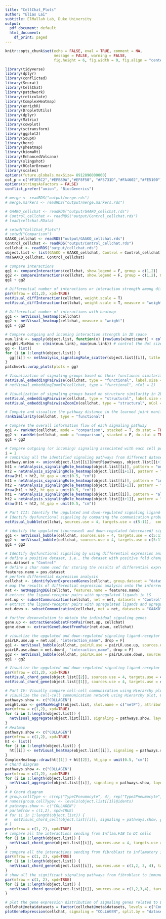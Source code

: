 ```yaml
---
title: "CellChat_Plots"
author: "Elias Lai"
subtitle: ElMallah Lab, Duke University
output:
  pdf_document: default
  html_document:
    df_print: paged
---
```


```r
knitr::opts_chunk$set(echo = FALSE, eval = TRUE, comment = NA, 
                      message = FALSE, warning = FALSE,
                      fig.height = 6, fig.width = 9, fig.align = "center")
```

```r
library(tidyverse)
library(dplyr)
library(conflicted)
library(Seurat)
library(CellChat)
library(patchwork)
library(reticulate)
library(ComplexHeatmap)
library(enrichR)
library(DropletUtils)
library(dplyr)
library(Matrix)
library(cowplot)
library(sctransform)
library(ggplot2)
library(SoupX)
library(here)
library(pheatmap)
library(biomaRt)
library(EnhancedVolcano)
library(slingshot)
library(RColorBrewer)
library(scales)
options(future.globals.maxSize= 8912896000000)
col_p = c("#F3E5C2","#EFB89A","#EF8F50", "#F5731D","#FA4602","#FE5100")
options(stringsAsFactors = FALSE)
conflict_prefer("union", "BiocGenerics")

# merge <- readRDS("output/merge.rds")
# merge.markers <- readRDS("output/merge.markers.rds")

# GAAKO_cellchat <- readRDS("output/GAAKO_cellchat.rds")
# Control_cellchat <- readRDS("output/Control_cellchat.rds")
# load(cellchat.RData)

```



```r
# setwd("CellChat_Plots")
# setwd("Comparison")
GAAKO_cellchat <- readRDS("output/GAAKO_cellchat.rds")
Control_cellchat <- readRDS("output/Control_cellchat.rds")
cellchat <- readRDS("output/cellchat.rds")
object.list <- list(GAAKO = GAAKO_cellchat, Control = Control_cellchat)
rm(GAAKO_cellchat, Control_cellchat)

# compare interactions
gg1 <- compareInteractions(cellchat, show.legend = F, group = c(1,2))
gg2 <- compareInteractions(cellchat, show.legend = F, group = c(1,2), measure = "weight")
gg1 + gg2

# Differential number of interactions or interaction strength among different cell populations
par(mfrow = c(1,2), xpd=TRUE)
netVisual_diffInteraction(cellchat, weight.scale = T)
netVisual_diffInteraction(cellchat, weight.scale = T, measure = "weight")

# Differential number of interactions with heatmap
gg1 <- netVisual_heatmap(cellchat)
gg2 <- netVisual_heatmap(cellchat, measure = "weight")
gg1 + gg2

# Compare outgoing and incoming interaction strength in 2D space
num.link <- sapply(object.list, function(x) {rowSums(x@net$count) + colSums(x@net$count)-diag(x@net$count)})
weight.MinMax <- c(min(num.link), max(num.link)) # control the dot size in the different datasets
gg <- list()
for (i in 1:length(object.list)) {
  gg[[i]] <- netAnalysis_signalingRole_scatter(object.list[[i]], title = names(object.list)[i], weight.MinMax = weight.MinMax)
}
patchwork::wrap_plots(plots = gg)

# Visualization of signaling groups based on their functional similarity in 2D-space
netVisual_embeddingPairwise(cellchat, type = "functional", label.size = 3.5)
# netVisual_embeddingZoomIn(cellchat, type = "functional", nCol = 2)

# Visualization of signaling groups based on structure similarity in 2D-space
netVisual_embeddingPairwise(cellchat, type = "structural", label.size = 3.5)
netVisual_embeddingPairwiseZoomIn(cellchat, type = "structural", nCol = 2)

# Compute and visualize the pathway distance in the learned joint manifold
rankSimilarity(cellchat, type = "functional")

# Compare the overall information flow of each signaling pathway
gg1 <- rankNet(cellchat, mode = "comparison", stacked = T, do.stat = TRUE)
gg2 <- rankNet(cellchat, mode = "comparison", stacked = F, do.stat = TRUE)
gg1 + gg2

# Compare outgoing (or incoming) signaling associated with each cell population
i = 1
# combining all the identified signaling pathways from different datasets 
pathway.union <- union(object.list[[i]]@netP$pathways, object.list[[i+1]]@netP$pathways)
ht1 = netAnalysis_signalingRole_heatmap(object.list[[i]], pattern = "outgoing", signaling = pathway.union, title = names(object.list)[i], width = 5, height = 6)
ht2 = netAnalysis_signalingRole_heatmap(object.list[[i+1]], pattern = "outgoing", signaling = pathway.union, title = names(object.list)[i+1], width = 5, height = 6)
draw(ht1 + ht2, ht_gap = unit(0.5, "cm"))
ht1 = netAnalysis_signalingRole_heatmap(object.list[[i]], pattern = "incoming", signaling = pathway.union, title = names(object.list)[i], width = 5, height = 6, color.heatmap = "GnBu")
ht2 = netAnalysis_signalingRole_heatmap(object.list[[i+1]], pattern = "incoming", signaling = pathway.union, title = names(object.list)[i+1], width = 5, height = 6, color.heatmap = "GnBu")
draw(ht1 + ht2, ht_gap = unit(0.5, "cm"))
ht1 = netAnalysis_signalingRole_heatmap(object.list[[i]], pattern = "all", signaling = pathway.union, title = names(object.list)[i], width = 5, height = 6, color.heatmap = "OrRd")
ht2 = netAnalysis_signalingRole_heatmap(object.list[[i+1]], pattern = "all", signaling = pathway.union, title = names(object.list)[i+1], width = 5, height = 6, color.heatmap = "OrRd")
draw(ht1 + ht2, ht_gap = unit(0.5, "cm"))

# Part III: Identify the upgulated and down-regulated signaling ligand-receptor pairs
# Identify dysfunctional signaling by comparing the communication probabities
netVisual_bubble(cellchat, sources.use = 4, targets.use = c(5:11),  comparison = c(1, 2), angle.x = 45)

# identify the upgulated (increased) and down-regulated (decreased) signaling ligand-receptor pairs in one dataset compared to the other dataset
gg1 <- netVisual_bubble(cellchat, sources.use = 4, targets.use = c(5:11),  comparison = c(1, 2), max.dataset = 2, title.name = "Increased signaling in LS", angle.x = 45, remove.isolate = T)
gg2 <- netVisual_bubble(cellchat, sources.use = 4, targets.use = c(5:11),  comparison = c(1, 2), max.dataset = 1, title.name = "Decreased signaling in LS", angle.x = 45, remove.isolate = T)
gg1 + gg2

# Identify dysfunctional signaling by using differential expression analysis
# define a positive dataset, i.e., the dataset with positive fold change against the other dataset
pos.dataset = "Control"
# define a char name used for storing the results of differential expression analysis
features.name = pos.dataset
# perform differential expression analysis
cellchat <- identifyOverExpressedGenes(cellchat, group.dataset = "datasets", pos.dataset = pos.dataset, features.name = features.name, only.pos = FALSE, thresh.pc = 0.1, thresh.fc = 0.1, thresh.p = 1)
# map the results of differential expression analysis onto the inferred cell-cell communications to easily manage/subset the ligand-receptor pairs of interest
net <- netMappingDEG(cellchat, features.name = features.name)
# extract the ligand-receptor pairs with upregulated ligands in LS
net.up <- subsetCommunication(cellchat, net = net, datasets = "Control",ligand.logFC = 0.2, receptor.logFC = NULL)
# extract the ligand-receptor pairs with upregulated ligands and upregulated recetptors in NL, i.e.,downregulated in LS
net.down <- subsetCommunication(cellchat, net = net, datasets = "GAAKO",ligand.logFC = -0.1, receptor.logFC = -0.1)

# further deconvolution to obtain the individual signaling genes
gene.up <- extractGeneSubsetFromPair(net.up, cellchat)
gene.down <- extractGeneSubsetFromPair(net.down, cellchat)

# visualize the upgulated and down-regulated signaling ligand-receptor pairs using bubble plot or chord diagram
pairLR.use.up = net.up[, "interaction_name", drop = F]
gg1 <- netVisual_bubble(cellchat, pairLR.use = pairLR.use.up, sources.use = 4, targets.use = c(5:11), comparison = c(1, 2),  angle.x = 90, remove.isolate = T,title.name = paste0("Up-regulated signaling in ", names(object.list)[2]))
pairLR.use.down = net.down[, "interaction_name", drop = F]
gg2 <- netVisual_bubble(cellchat, pairLR.use = pairLR.use.down, sources.use = 4, targets.use = c(5:11), comparison = c(1, 2),  angle.x = 90, remove.isolate = T,title.name = paste0("Down-regulated signaling in ", names(object.list)[2]))
gg1 + gg2

# Visualize the upgulated and down-regulated signaling ligand-receptor pairs using Chord diagram
par(mfrow = c(1,2), xpd=TRUE)
netVisual_chord_gene(object.list[[2]], sources.use = 4, targets.use = c(5:11), slot.name = 'net', net = net.up, lab.cex = 0.8, small.gap = 3.5, title.name = paste0("Up-regulated signaling in ", names(object.list)[2]))
netVisual_chord_gene(object.list[[1]], sources.use = 4, targets.use = c(5:11), slot.name = 'net', net = net.down, lab.cex = 0.8, small.gap = 3.5, title.name = paste0("Down-regulated signaling in ", names(object.list)[2]))

# Part IV: Visually compare cell-cell communication using Hierarchy plot, Circle plot or Chord diagram
# visualize the cell-cell communication network using Hierarchy plot, Circle plot or Chord diagram
pathways.show <- c("COLLAGEN") 
weight.max <- getMaxWeight(object.list, slot.name = c("netP"), attribute = pathways.show) # control the edge weights across different datasets
par(mfrow = c(1,2), xpd=TRUE)
for (i in 1:length(object.list)) {
  netVisual_aggregate(object.list[[i]], signaling = pathways.show, layout = "circle", edge.weight.max = weight.max[1], edge.width.max = 10, signaling.name = paste(pathways.show, names(object.list)[i]))
}
# Heatmap
pathways.show <- c("COLLAGEN") 
par(mfrow = c(1,2), xpd=TRUE)
ht <- list()
for (i in 1:length(object.list)) {
  ht[[i]] <- netVisual_heatmap(object.list[[i]], signaling = pathways.show, color.heatmap = "Reds",title.name = paste(pathways.show, "signaling ",names(object.list)[i]))
}
ComplexHeatmap::draw(ht[[1]] + ht[[2]], ht_gap = unit(0.5, "cm"))
# Chord diagram
pathways.show <- c("COLLAGEN") 
par(mfrow = c(1,2), xpd=TRUE)
for (i in 1:length(object.list)) {
  netVisual_aggregate(object.list[[i]], signaling = pathways.show, layout = "chord", signaling.name = paste(pathways.show, names(object.list)[i]))
}
# # Chord diagram
# group.cellType <- c(rep("TypeIPneumocyte", 4), rep("Type2Pneumocyte", 4), rep("Goblet+Club+Basal", 4)) # grouping cell clusters into fibroblast, DC and TC cells
# names(group.cellType) <- levels(object.list[[1]]@idents)
# pathways.show <- c("COLLAGEN") 
# par(mfrow = c(1,2), xpd=TRUE)
# for (i in 1:length(object.list)) {
#   netVisual_chord_cell(object.list[[i]], signaling = pathways.show, group = group.cellType, title.name = paste0(pathways.show, " signaling network - ", names(object.list)[i]))
# }
par(mfrow = c(1, 2), xpd=TRUE)
# compare all the interactions sending from Inflam.FIB to DC cells
for (i in 1:length(object.list)) {
  netVisual_chord_gene(object.list[[i]], sources.use = 4, targets.use = c(5:8), lab.cex = 0.5, title.name = paste0("Signaling from Inflam.FIB - ", names(object.list)[i]))
}
# compare all the interactions sending from fibroblast to inflamatory immune cells
par(mfrow = c(1, 2), xpd=TRUE)
for (i in 1:length(object.list)) {
  netVisual_chord_gene(object.list[[i]], sources.use = c(1,2, 3, 4), targets.use = c(8,10),  title.name = paste0("Signaling received by Inflam.DC and .TC - ", names(object.list)[i]), legend.pos.x = 10)
}
# show all the significant signaling pathways from fibroblast to immune cells
par(mfrow = c(1, 2), xpd=TRUE)
for (i in 1:length(object.list)) {
  netVisual_chord_gene(object.list[[i]], sources.use = c(1,2,3,4), targets.use = c(5:11),slot.name = "netP", title.name = paste0("Signaling pathways sending from fibroblast - ", names(object.list)[i]), legend.pos.x = 10)
}

# plot the gene expression distribution of signaling genes related to L-R pairs or signaling pathway
cellchat@meta$datasets = factor(cellchat@meta$datasets, levels = c("Control", "GAAKO")) # set factor level
plotGeneExpression(cellchat, signaling = "COLLAGEN", split.by = "datasets", colors.ggplot = T)

```






